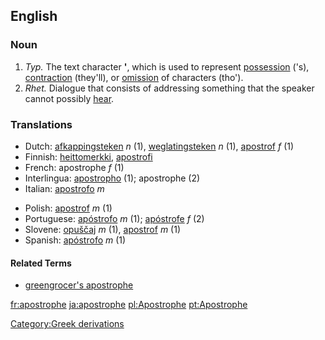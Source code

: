 {{wikipedia}}
==English==
{{Punctuation marks}}
=== Noun ===
#''Typ.'' The text character <b>'</b>, which is used to represent [[possession]] ('s), [[contraction]] (they'll), or [[omission]] of characters (tho').
#''Rhet.'' Dialogue that consists of addressing something that the speaker cannot possibly [[hear]].

=== Translations ===
{{top}}<!--languages from A to I go here-->
*Dutch: [[afkappingsteken]] ''n'' (1), [[weglatingsteken]] ''n'' (1), [[apostrof]] ''f'' (1)
*Finnish: [[heittomerkki]], [[apostrofi]]
*French: apostrophe ''f'' (1)
*Interlingua: [[apostropho]] (1); apostrophe (2)
*Italian: [[apostrofo]] ''m''
{{mid}}<!--languages from J to Z go here-->
*Polish: [[apostrof]] ''m'' (1)
*Portuguese: [[apóstrofo]] ''m'' (1); [[apóstrofe]] ''f'' (2)
*Slovene: [[opuščaj]] ''m'' (1), [[apostrof]] ''m'' (1)
*Spanish: [[apóstrofo]] ''m'' (1)
{{bottom}}

====Related Terms====
*[[greengrocer's apostrophe]]

[[Category:Greek derivations]]

[[fr:apostrophe]]
[[ja:apostrophe]]
[[pl:Apostrophe]]
[[pt:Apostrophe]]